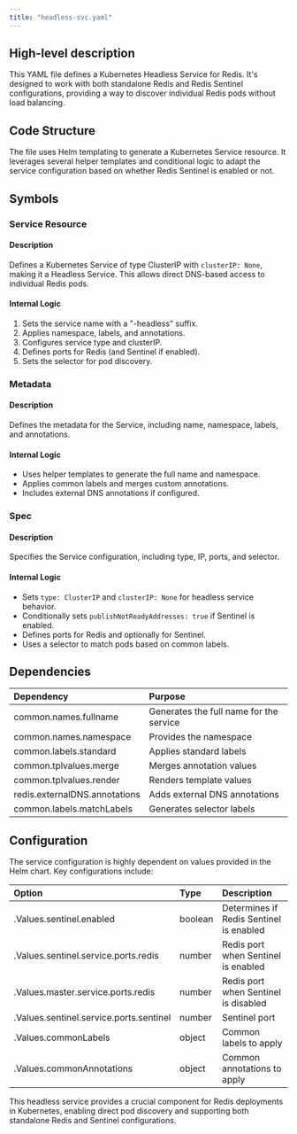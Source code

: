```yaml
---
title: "headless-svc.yaml"
---
```


## High-level description
This YAML file defines a Kubernetes Headless Service for Redis. It's designed to work with both standalone Redis and Redis Sentinel configurations, providing a way to discover individual Redis pods without load balancing.

## Code Structure
The file uses Helm templating to generate a Kubernetes Service resource. It leverages several helper templates and conditional logic to adapt the service configuration based on whether Redis Sentinel is enabled or not.

## Symbols

### Service Resource
#### Description
Defines a Kubernetes Service of type ClusterIP with `clusterIP: None`, making it a Headless Service. This allows direct DNS-based access to individual Redis pods.

#### Internal Logic
1. Sets the service name with a "-headless" suffix.
2. Applies namespace, labels, and annotations.
3. Configures service type and clusterIP.
4. Defines ports for Redis (and Sentinel if enabled).
5. Sets the selector for pod discovery.

### Metadata
#### Description
Defines the metadata for the Service, including name, namespace, labels, and annotations.

#### Internal Logic
- Uses helper templates to generate the full name and namespace.
- Applies common labels and merges custom annotations.
- Includes external DNS annotations if configured.

### Spec
#### Description
Specifies the Service configuration, including type, IP, ports, and selector.

#### Internal Logic
- Sets `type: ClusterIP` and `clusterIP: None` for headless service behavior.
- Conditionally sets `publishNotReadyAddresses: true` if Sentinel is enabled.
- Defines ports for Redis and optionally for Sentinel.
- Uses a selector to match pods based on common labels.

## Dependencies
| Dependency | Purpose |
|:-----------|:--------|
| common.names.fullname | Generates the full name for the service |
| common.names.namespace | Provides the namespace |
| common.labels.standard | Applies standard labels |
| common.tplvalues.merge | Merges annotation values |
| common.tplvalues.render | Renders template values |
| redis.externalDNS.annotations | Adds external DNS annotations |
| common.labels.matchLabels | Generates selector labels |

## Configuration
The service configuration is highly dependent on values provided in the Helm chart. Key configurations include:

| Option | Type | Description |
|:-------|:-----|:------------|
| .Values.sentinel.enabled | boolean | Determines if Redis Sentinel is enabled |
| .Values.sentinel.service.ports.redis | number | Redis port when Sentinel is enabled |
| .Values.master.service.ports.redis | number | Redis port when Sentinel is disabled |
| .Values.sentinel.service.ports.sentinel | number | Sentinel port |
| .Values.commonLabels | object | Common labels to apply |
| .Values.commonAnnotations | object | Common annotations to apply |

This headless service provides a crucial component for Redis deployments in Kubernetes, enabling direct pod discovery and supporting both standalone Redis and Sentinel configurations.